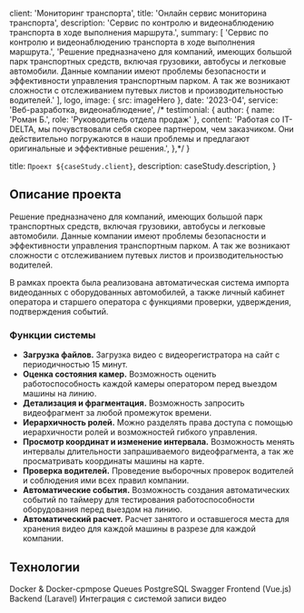 
  client: 'Мониторинг транспорта',
  title: 'Онлайн сервис мониторина транспорта',
  description:
    'Сервис по контролю и видеонаблюдению транспорта в ходе выполнения маршрута.',
  summary: [
    'Сервис по контролю и видеонаблюдению транспорта в ходе выполнения маршрута.',
    'Решение предназначено для компаний, имеющих большой парк транспортных средств, включая грузовики, автобусы и легковые автомобили. Данные компании имеют проблемы безопасности и эффективности управления транспортным парком. А так же возникают сложности с отслеживанием путевых листов и производительностью водителей.'
  ],
  logo,
  image: { src: imageHero },
  date: '2023-04',
  service: 'Веб-разработка, видеонаблюдение',
/*  testimonial: {
    author: { name: 'Роман Б.', role: 'Руководитель отдела продаж' },
    content:
      'Работая со IT-DELTA, мы почувствовали себя скорее партнером, чем заказчиком. Они действительно погружаются в наши проблемы и предлагают оригинальные и эффективные решения.',
  },*/
}

  title: `Проект ${caseStudy.client}`,
  description: caseStudy.description,
}

## Описание проекта

Решение предназначено для компаний, имеющих большой парк транспортных средств, включая грузовики, автобусы и легковые автомобили.
Данные компании имеют проблемы безопасности и эффективности управления транспортным парком.
А так же возникают сложности с отслеживанием путевых листов и производительностью водителей.

В рамках проекта была реализована автоматическая система импорта видеоданных с оборудованных автомобилей,
а также личный кабинет оператора и старшего оператора с функциями проверки, удверждения, подтверждения событий.

### Функции системы

* **Загрузка файлов.** Загрузка видео с видеорегистратора на сайт с периодичностью 15 минут.
* **Оценка состояния камер.** Возможность оценить работоспособность каждой камеры оператором перед выездом машины на линию.
* **Детализация и фрагментация.** Возможность запросить видеофрагмент за любой промежуток времени.
* **Иерархичность ролей.** Можно разделять права доступа с помощью иерархичности ролей и возможностей гибкого управления.
* **Просмотр координат и изменение интервала.** Возможность менять интервалы длительности запрашиваемого видеофрагмента, а так же просматривать координаты машины на карте.
* **Проверка водителей.** Проведение выборочных проверок водителей и соблюдения ими всех правил компании.
* **Автоматические события.** Возможность создания автоматических событий по таймеру для тестирования работоспособности оборудования перед выездом на линию.
* **Автоматический расчет.** Расчет занятого и оставшегося места для хранения видео для каждой машины в разрезе для каждой компании.

## Технологии

<TagList>
    <TagListItem>Docker & Docker-cpmpose</TagListItem>
    <TagListItem>Queues</TagListItem>
    <TagListItem>PostgreSQL</TagListItem>
    <TagListItem>Swagger</TagListItem>
    <TagListItem>Frontend (Vue.js)</TagListItem>
    <TagListItem>Backend (Laravel)</TagListItem>
    <TagListItem>Интеграция с системой записи видео</TagListItem>
</TagList>

[comment]: <> (<Blockquote)

[comment]: <> (  author={{ name: 'Роман Б.', role: 'Руководитель отдела продаж' }})

[comment]: <> (  image={{ src: imageTobenS }})

[comment]: <> (>)

[comment]: <> (  Работая со IT-DELTA, мы почувствовали себя скорее партнером, чем заказчиком. )

[comment]: <> (  Они действительно погружаются в наши проблемы и )

[comment]: <> (  предлагают оригинальные и эффективные решения.)

[comment]: <> (</Blockquote>)

[comment]: <> (<StatList>)

[comment]: <> (<StatListItem value="25%" label="Less traffic" />)

[comment]: <> (<StatListItem value="10x" label="Page load times" />)

[comment]: <> (<StatListItem value="15%" label="Higher infra costs" />)

[comment]: <> (<StatListItem value="$1.2M" label="Legal fees" />)

[comment]: <> (</StatList>)
